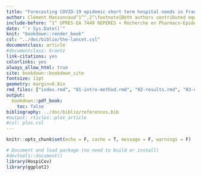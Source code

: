 ```yaml
---
title: "Forecasting COVID-19 epidemic short term hospital needs in France"
author: Clément Massonnaud^1^^,2^\footnote{Both authors contributed equally.}, Jonathan Roux^1^$^\ast$, Pascal Crépey^1^\footnote{corresponding author - pascal.crepey@ehesp.fr}
include-before: ^1^ UPRES-EA 7449 REPERES « Recherche en Pharmaco-Epidémiologie et Recours aux Soins » – EHESP – Université de Rennes, 15 avenue du Professeur-Léon-Bernard, CS 74312, 35043 Rennes, France. ^2^ Rouen University Hospital, Department of Biostatistics, F 76031 Rouen, France.
date: "`r Sys.Date()`"
knit: "bookdown::render_book"
csl: "../doc/biblio/the-lancet.csl"
documentclass: article
#documentclass: krantz
link-citations: yes
colorlinks: yes
always_allow_html: true
site: bookdown::bookdown_site
fontsize: 11pt
geometry: margin=0.8in
rmd_files: ["index.rmd", "01-intro-method.rmd", "02-results.rmd", "03-discussion.rmd", "09-references.rmd"]
output:
  bookdown::pdf_book:
    toc: false
bibliography: ../doc/biblio/references.bib
#output: rticles::plos_article
#csl: plos.csl
---
```



```r
knitr::opts_chunk$set(echo = F, cache = T, message = F, warnings = F)
```
```r
# Document and load package (no need to build or install)
#devtools::document()
library(HospiCov)
library(ggplot2)
```


